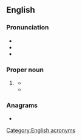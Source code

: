 {{also|fema}}
==English==

===Pronunciation===
* {{IPA|en|/ˈfimə/}}
* {{rhymes|en|imə|s=2}}
* {{homophones|en|femur|q1=non-rhotic accents}}

===Proper noun===
{{en-proper noun}}

# {{lb|en|US}} {{acronym of|en|{{w|Federal Emergency Management Agency}}}}
#* {{quote-journal|en|author=Christopher Flavelle|title=How Government Decisions Left Tennessee Exposed to Deadly Flooding|work=The New York Times|date=2021-08-26|url=https://www.nytimes.com/2021/08/26/climate/tennessee-flood-damage-impact.html|issn=0362-4331|passage='''FEMA''' produces maps showing which areas are at risk from flooding, so that homeowners, builders and local officials can make informed decisions about where and how to build houses.}}
#* {{quote-journal|en|author=Christopher Flavelle|title=How the Government Is Failing Americans Uprooted by Calamity|work=The New York Times|date=2022-07-23|url=https://www.nytimes.com/2022/07/23/climate/natural-disaster-relief-fema.html|issn=0362-4331|author2=Edmund D. Fountain|passage=After a disaster, the two agencies chiefly responsible for helping victims are '''FEMA''', which focuses on emergency shelter and limited home repairs, and the Department of Housing and Urban Development, which funds long-term rebuilding.}}

===Anagrams===
* {{anagrams|en|a=aefm|FMEA|fame|mafe}}

[[Category:English acronyms]]